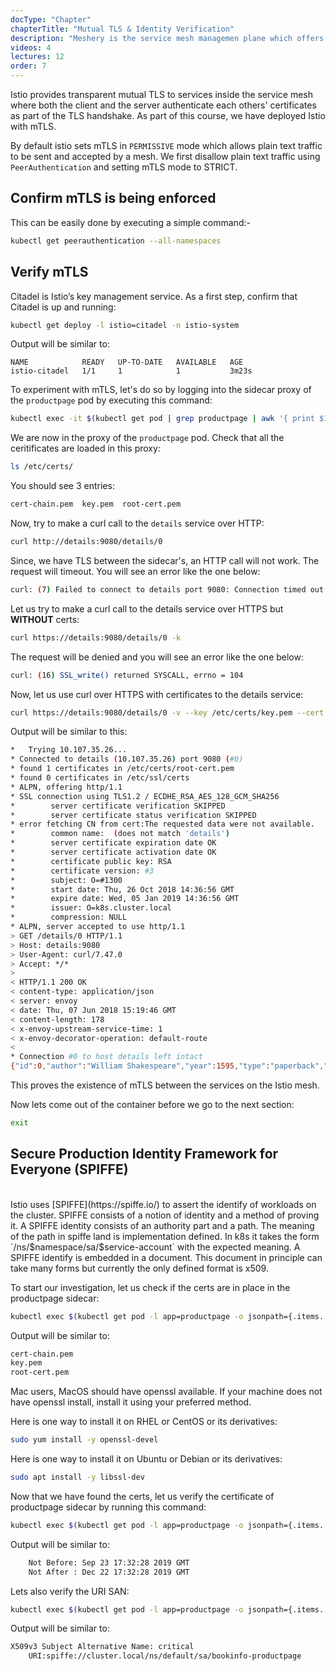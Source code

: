 ---
docType: "Chapter"
chapterTitle: "Mutual TLS & Identity Verification"
description: "Meshery is the service mesh managemen plane which offers lifecycle, configuration, and performance management of service meshes and their workloads."
videos: 4
lectures: 12
order: 7
---


<ChapterStyle>

Istio provides transparent mutual TLS to services inside the service mesh where both the client and the server authenticate each others' certificates as part of the TLS handshake. As part of this course, we have deployed Istio with mTLS.

By default istio sets mTLS in `PERMISSIVE` mode which allows plain text traffic to be sent and accepted by a mesh. We first disallow plain text traffic using `PeerAuthentication` and setting mTLS mode to STRICT.

<h2 class="chapter-sub-heading"> Confirm mTLS is being enforced</h2>

This can be easily done by executing a simple command:-

```sh
kubectl get peerauthentication --all-namespaces
```

<h2 class="chapter-sub-heading"> Verify mTLS</h2>

Citadel is Istio’s key management service. As a first step, confirm that Citadel is up and running:

```sh
kubectl get deploy -l istio=citadel -n istio-system
```

Output will be similar to:

```
NAME            READY   UP-TO-DATE   AVAILABLE   AGE
istio-citadel   1/1     1            1           3m23s
```

To experiment with mTLS, let's do so by logging into the sidecar proxy of the `productpage` pod by executing this command:

```sh
kubectl exec -it $(kubectl get pod | grep productpage | awk '{ print $1 }') -c istio-proxy -- /bin/bash
```

We are now in the proxy of the `productpage` pod. Check that all the ceritificates are loaded in this proxy:

```sh
ls /etc/certs/
```

You should see 3 entries:

```sh
cert-chain.pem  key.pem  root-cert.pem
```

Now, try to make a curl call to the `details` service over HTTP:

```sh
curl http://details:9080/details/0
```

Since, we have TLS between the sidecar's, an HTTP call will not work. The request will timeout. You will see an error like the one below:

```sh
curl: (7) Failed to connect to details port 9080: Connection timed out
```

Let us try to make a curl call to the details service over HTTPS but **WITHOUT** certs:

```sh
curl https://details:9080/details/0 -k
```

The request will be denied and you will see an error like the one below:

```sh
curl: (16) SSL_write() returned SYSCALL, errno = 104
```

Now, let us use curl over HTTPS with certificates to the details service:

```sh
curl https://details:9080/details/0 -v --key /etc/certs/key.pem --cert /etc/certs/cert-chain.pem --cacert /etc/certs/root-cert.pem -k
```

Output will be similar to this:

```sh
*   Trying 10.107.35.26...
* Connected to details (10.107.35.26) port 9080 (#0)
* found 1 certificates in /etc/certs/root-cert.pem
* found 0 certificates in /etc/ssl/certs
* ALPN, offering http/1.1
* SSL connection using TLS1.2 / ECDHE_RSA_AES_128_GCM_SHA256
*        server certificate verification SKIPPED
*        server certificate status verification SKIPPED
* error fetching CN from cert:The requested data were not available.
*        common name:  (does not match 'details')
*        server certificate expiration date OK
*        server certificate activation date OK
*        certificate public key: RSA
*        certificate version: #3
*        subject: O=#1300
*        start date: Thu, 26 Oct 2018 14:36:56 GMT
*        expire date: Wed, 05 Jan 2019 14:36:56 GMT
*        issuer: O=k8s.cluster.local
*        compression: NULL
* ALPN, server accepted to use http/1.1
> GET /details/0 HTTP/1.1
> Host: details:9080
> User-Agent: curl/7.47.0
> Accept: */*
>
< HTTP/1.1 200 OK
< content-type: application/json
< server: envoy
< date: Thu, 07 Jun 2018 15:19:46 GMT
< content-length: 178
< x-envoy-upstream-service-time: 1
< x-envoy-decorator-operation: default-route
<
* Connection #0 to host details left intact
{"id":0,"author":"William Shakespeare","year":1595,"type":"paperback","pages":200,"publisher":"PublisherA","language":"English","ISBN-10":"1234567890","ISBN-13":"123-1234567890"}
```

This proves the existence of mTLS between the services on the Istio mesh.

Now lets come out of the container before we go to the next section:

```sh
exit
```

<h2 class="chapter-sub-heading">
  Secure Production Identity Framework for Everyone (SPIFFE)
</h2>
<br />
Istio uses [SPIFFE](https://spiffe.io/) to assert the identify of workloads on
the cluster. SPIFFE consists of a notion of identity and a method of proving it.
A SPIFFE identity consists of an authority part and a path. The meaning of the
path in spiffe land is implementation defined. In k8s it takes the form
`/ns/$namespace/sa/$service-account` with the expected meaning. A SPIFFE
identify is embedded in a document. This document in principle can take many
forms but currently the only defined format is x509.

To start our investigation, let us check if the certs are in place in the productpage sidecar:

```sh
kubectl exec $(kubectl get pod -l app=productpage -o jsonpath={.items..metadata.name}) -c istio-proxy -- ls /etc/certs
```

Output will be similar to:

```sh
cert-chain.pem
key.pem
root-cert.pem
```

Mac users, MacOS should have openssl available. If your machine does not have openssl install, install it using your preferred method.

Here is one way to install it on RHEL or CentOS or its derivatives:

```sh
sudo yum install -y openssl-devel
```

Here is one way to install it on Ubuntu or Debian or its derivatives:

```sh
sudo apt install -y libssl-dev
```

Now that we have found the certs, let us verify the certificate of productpage sidecar by running this command:

```sh
kubectl exec $(kubectl get pod -l app=productpage -o jsonpath={.items..metadata.name}) -c istio-proxy -- cat /etc/certs/cert-chain.pem | openssl x509 -text -noout  | grep Validity -A 2
```

Output will be similar to:

```sh
    Not Before: Sep 23 17:32:28 2019 GMT
    Not After : Dec 22 17:32:28 2019 GMT
```

Lets also verify the URI SAN:

```sh
kubectl exec $(kubectl get pod -l app=productpage -o jsonpath={.items..metadata.name}) -c istio-proxy -- cat /etc/certs/cert-chain.pem | openssl x509 -text -noout  | grep 'Subject Alternative Name' -A 1
```

Output will be similar to:

```sh
X509v3 Subject Alternative Name: critical
    URI:spiffe://cluster.local/ns/default/sa/bookinfo-productpage
```

</ChapterStyle>
